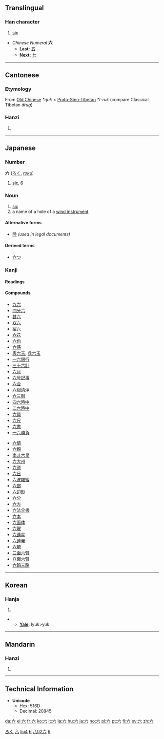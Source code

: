 {{see|大}}
<!--{{see|陸}}--><!-- may be replaced by zh-forms -->

==Translingual==
{{stroke order|type=animate}}
===Han character===
{{Han char|rn=12|rad=八|as=02|sn=4|four=0080<sub>0</sub>|canj=卜金 (YC)}}
# [[six]]


*''Chinese Numeral'' '''六'''
**'''Last:''' [[五]]
**'''Next:''' [[七]]

----

==Cantonese==
=== Etymology ===
From [[Old Chinese]] ''*rjuk'' < [[Proto-Sino-Tibetan]] ''*t-ruk'' (compare Classical Tibetan ''drug'')
===Hanzi===
{{yue-hanzi|jyut=|y=[[luk6]]}}
# {{defn|Cantonese}}

----

== Japanese ==
[[Category:1000 Japanese basic words|ろく]]
===Number===
'''六''' ([[ろく]], ''[[roku]]'')
# [[six]], [[6]]
=== Noun ===
{{ja-noun|k|hira=ろく|rom=roku}}
# [[six]]
# a name of a hole of a [[wind instrument]]
====Alternative forms====
*[[陸]] ''(used in legal documents)''
====Derived terms====
*[[六つ]]
===Kanji===
{{ja-kanji|grade=|rs=八02}}
====Readings====
{{ja-readings|on=[[ろく]] (''roku'') [[りく]] (''riku'')|kun=[[む]] (''mu''), [[むつ]] ([[六つ]], ''mutsu''), [[むっつ]] ([[六つ]], ''muttsu''), [[むい]] (''mui'')|nanori=[[く]] (''ku''), [[むつ]] (''mutsu''), [[ろっ]] (''rot''), [[ろつ]] (''rotsu'')}}
====Compounds====
{{top2}}
*[[九六]]
*[[四分六]]
*[[甚六]]
*[[双六]]
*[[宿六]]
*[[六花]]
*[[六角]]
*[[六感]]
*[[表六玉]], [[兵六玉]]
*[[一六銀行]]
*[[三十六計]]
*[[六月]]
*[[六号記事]]
*[[六合]]
*[[六根清浄]]
*[[六三制]]
*[[四六時中]]
*[[二六時中]]
*[[六識]]
*[[六尺]]
*[[六書]]
*[[一六勝負]]
{{mid2}}
*[[六情]]
*[[六親]]
*[[南斗六星]]
*[[六大州]]
*[[六道]]
*[[六日]]
*[[六波羅蜜]]
*[[六部]]
*[[六辺形]]
*[[六分]]
*[[六方]]
*[[六法全書]]
*[[六本]]
*[[六面体]]
*[[六曜]]
*[[六連星]]
*[[六連発]]
*[[六腑]]
*[[三面六臂]]
*[[八面六臂]]
*[[六韜三略]]
{{bottom}}  
----

==Korean==
===Hanja===
{{ko-hanja|hangeul=륙>육|eumhun=여섯|rv=ryuk>yuk|mr=ryuk>yuk}}
# {{defn|Korean}}
** '''[[Yale]]''': lyuk>yuk
----
==Mandarin==
===Hanzi===
{{cmn-hanzi|pin=[[liù]] ([[liu4]])|wg=[[liu4|liu<sup>4</sup>]]}}
# {{defn|Mandarin}}
----
==Technical Information==
*'''Unicode'''
**Hex: 516D
**Decimal: 20845



[[Category:zh-tw:Numbers|八]]
[[Category:zh-cn:Numbers|liu4]]
[[Category:Japanese numbers|6]]


[[Category:Grade 1 kanji|八02六]]


[[Category:Korean numbers|6]]

[[da:六]]
[[el:六]]
[[fr:六]]
[[ko:六]]
[[it:六]]
[[la:六]]
[[hu:六]]
[[ja:六]]
[[no:六]]
[[pl:六]]
[[pt:六]]
[[fi:六]]
[[sv:六]]
[[zh:六]]